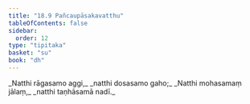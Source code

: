 ```yaml
---
title: "18.9 Pañcaupāsakavatthu"
tableOfContents: false
sidebar:
  order: 12
type: "tipitaka"
basket: "su"
book: "dh"
---
```



<DynamicBreadcrumb />

<Division number="251" book="dh">

<Paragraph number="271" type="verses" book="dh">
_Natthi rāgasamo aggi,_  
_natthi dosasamo gaho;_  
_Natthi mohasamaṃ jālaṃ,_  
_natthi taṇhāsamā nadī._
</Paragraph>
</Division>